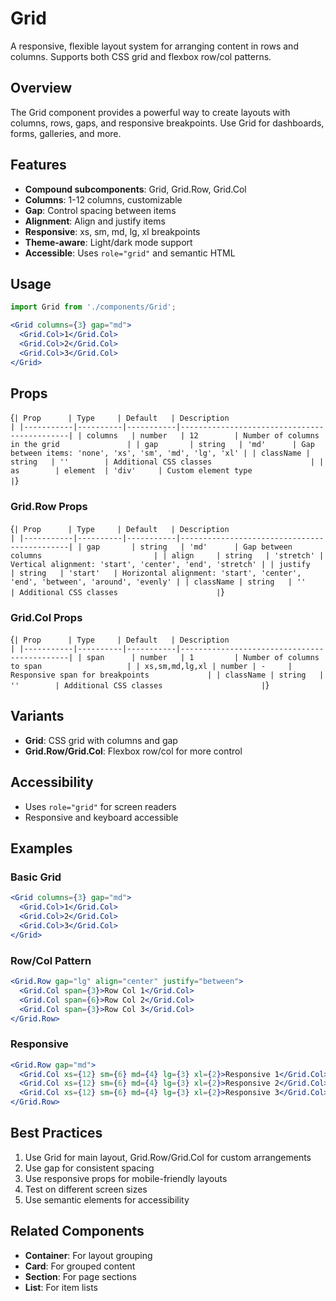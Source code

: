 
<Meta of={GridStories} />

# Grid

A responsive, flexible layout system for arranging content in rows and columns. Supports both CSS grid and flexbox row/col patterns.

## Overview

The Grid component provides a powerful way to create layouts with columns, rows, gaps, and responsive breakpoints. Use Grid for dashboards, forms, galleries, and more.

## Features

- **Compound subcomponents**: Grid, Grid.Row, Grid.Col
- **Columns**: 1-12 columns, customizable
- **Gap**: Control spacing between items
- **Alignment**: Align and justify items
- **Responsive**: xs, sm, md, lg, xl breakpoints
- **Theme-aware**: Light/dark mode support
- **Accessible**: Uses `role="grid"` and semantic HTML

## Usage

```jsx
import Grid from './components/Grid';

<Grid columns={3} gap="md">
  <Grid.Col>1</Grid.Col>
  <Grid.Col>2</Grid.Col>
  <Grid.Col>3</Grid.Col>
</Grid>
```

## Props

<Markdown>{`
| Prop      | Type     | Default   | Description                                 |
|-----------|----------|-----------|---------------------------------------------|
| columns   | number   | 12        | Number of columns in the grid               |
| gap       | string   | 'md'      | Gap between items: 'none', 'xs', 'sm', 'md', 'lg', 'xl' |
| className | string   | ''        | Additional CSS classes                      |
| as        | element  | 'div'     | Custom element type                         |
`}</Markdown>

### Grid.Row Props

<Markdown>{`
| Prop      | Type     | Default   | Description                                 |
|-----------|----------|-----------|---------------------------------------------|
| gap       | string   | 'md'      | Gap between columns                         |
| align     | string   | 'stretch' | Vertical alignment: 'start', 'center', 'end', 'stretch' |
| justify   | string   | 'start'   | Horizontal alignment: 'start', 'center', 'end', 'between', 'around', 'evenly' |
| className | string   | ''        | Additional CSS classes                      |
`}</Markdown>

### Grid.Col Props

<Markdown>{`
| Prop      | Type     | Default   | Description                                 |
|-----------|----------|-----------|---------------------------------------------|
| span      | number   | 1         | Number of columns to span                   |
| xs,sm,md,lg,xl | number | -     | Responsive span for breakpoints             |
| className | string   | ''        | Additional CSS classes                      |
`}</Markdown>

## Variants

- **Grid**: CSS grid with columns and gap
- **Grid.Row/Grid.Col**: Flexbox row/col for more control

## Accessibility

- Uses `role="grid"` for screen readers
- Responsive and keyboard accessible

## Examples

### Basic Grid

```jsx
<Grid columns={3} gap="md">
  <Grid.Col>1</Grid.Col>
  <Grid.Col>2</Grid.Col>
  <Grid.Col>3</Grid.Col>
</Grid>
```

### Row/Col Pattern

```jsx
<Grid.Row gap="lg" align="center" justify="between">
  <Grid.Col span={3}>Row Col 1</Grid.Col>
  <Grid.Col span={6}>Row Col 2</Grid.Col>
  <Grid.Col span={3}>Row Col 3</Grid.Col>
</Grid.Row>
```

### Responsive

```jsx
<Grid.Row gap="md">
  <Grid.Col xs={12} sm={6} md={4} lg={3} xl={2}>Responsive 1</Grid.Col>
  <Grid.Col xs={12} sm={6} md={4} lg={3} xl={2}>Responsive 2</Grid.Col>
  <Grid.Col xs={12} sm={6} md={4} lg={3} xl={2}>Responsive 3</Grid.Col>
</Grid.Row>
```

## Best Practices

1. Use Grid for main layout, Grid.Row/Grid.Col for custom arrangements
2. Use gap for consistent spacing
3. Use responsive props for mobile-friendly layouts
4. Test on different screen sizes
5. Use semantic elements for accessibility

## Related Components

- **Container**: For layout grouping
- **Card**: For grouped content
- **Section**: For page sections
- **List**: For item lists
